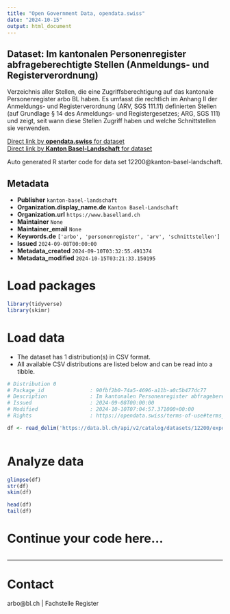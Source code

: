 ```yaml
---
title: "Open Government Data, opendata.swiss"
date: "2024-10-15"
output: html_document
---
```


## Dataset: Im kantonalen Personenregister abfrageberechtigte Stellen (Anmeldungs- und Registerverordnung)

Verzeichnis aller Stellen, die eine Zugriffsberechtigung auf das kantonale Personenregister arbo BL haben. Es umfasst die rechtlich im Anhang II der Anmeldungs- und Registerverordnung (ARV, SGS 111.11) definierten Stellen (auf Grundlage § 14 des Anmeldungs- und Registergesetzes; ARG, SGS 111) und zeigt, seit wann diese Stellen Zugriff haben und welche Schnittstellen sie verwenden.

[Direct link by **opendata.swiss** for dataset](https://opendata.swiss/de/dataset/im-kantonalen-personenregister-abfrageberechtigte-stellen-anmeldungs-und-registerverord-07-2024)<br>
[Direct link by **Kanton Basel-Landschaft** for dataset](https://data.bl.ch/explore/dataset/12200/)

Auto generated R starter code for data set 12200@kanton-basel-landschaft.

## Metadata

- **Publisher** `kanton-basel-landschaft`
- **Organization.display_name.de** `Kanton Basel-Landschaft`
- **Organization.url** `https://www.baselland.ch`
- **Maintainer** `None`
- **Maintainer_email** `None`
- **Keywords.de** `['arbo', 'personenregister', 'arv', 'schnittstellen']`
- **Issued** `2024-09-08T00:00:00`
- **Metadata_created** `2024-09-10T03:32:55.491374`
- **Metadata_modified** `2024-10-15T03:21:33.150195`


# Load packages

```r

library(tidyverse)
library(skimr)

```

# Load data

-   The dataset has 1 distribution(s) in CSV format.
-   All available CSV distributions are listed below and can be read into a tibble.

```r

# Distribution 0
# Package_id               : 90fbf2b0-74a5-4696-a11b-a0c5b477dc77
# Description              : Im kantonalen Personenregister abfrageberechtigte Stellen (Anmeldungs- und Registerverordnung) (csv)
# Issued                   : 2024-09-08T00:00:00
# Modified                 : 2024-10-10T07:04:57.371000+00:00
# Rights                   : https://opendata.swiss/terms-of-use#terms_by

df <- read_delim('https://data.bl.ch/api/v2/catalog/datasets/12200/exports/csv?use_labels=true')



```

# Analyze data

```r

glimpse(df)
str(df)
skim(df)

head(df)
tail(df)

```

# Continue your code here...

```r

```

------------------------------------------------------------------------

# Contact

arbo@bl.ch | Fachstelle Register
